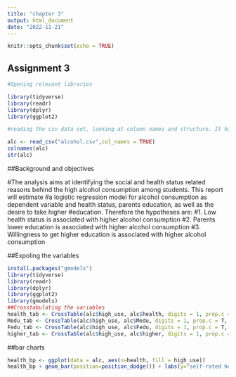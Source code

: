 ```yaml
---
title: "chapter 3"
output: html_document
date: "2022-11-21"
---
```


```r
knitr::opts_chunk$set(echo = TRUE)
```
## Assignment 3 

```r
#Opening relevant libraries

library(tidyverse)
library(readr)
library(dplyr)
library(ggplot2)
```
```r
#reading the csv data set, looking at column names and structure. It has 35 variables and 370 rows. This dataset present merged results of questionnaire of two Portuguese schools on student achievement in math and Portuguese language class and alcohol consumption in secondary education. The data attributes include student grades, demographic, social and school related features and it was collected by using school reports and questionnaires. More on the dataset from: https://archive.ics.uci.edu/ml/datasets/Student+Performance

alc <- read_csv("alcohol.csv",col_names = TRUE)
colnames(alc)
str(alc)
```
##Background and objectives

#The analysis aims at identifying the social and health status related reasons behind the high alcohol consumption among students. This report will estimate #a logistic regression model for alcohol consumption as dependent variable and health status, parents education, as well as the desire to take higher #education. Therefore the hypotheses are:
#1. Low health status is associated with higher alcohol consumption
#2. Parents lower education is associated with higher alcohol consumption
#3. Willingness to get higher education is associated with higher alcohol consumption

##Expoling the variables
```r
install.packages("gmodels")
library(tidyverse)
library(readr)
library(dplyr)
library(ggplot2)
library(gmodels)
##Crosstabulating the variables
health_tab <- CrossTable(alc$high_use, alc$health, digits = 1, prop.c = T, chisq = T)
Medu_tab <- CrossTable(alc$high_use, alc$Medu, digits = 1, prop.c = T, chisq = T)
Fedu_tab <- CrossTable(alc$high_use, alc$Fedu, digits = 1, prop.c = T, chisq = T)
higher_tab <- CrossTable(alc$high_use, alc$higher, digits = 1, prop.c = T, chisq = T)

```
##bar charts
```r
health_bp <- ggplot(data = alc, aes(x=health, fill = high_use))
health_bp + geom_bar(position=position_dodge()) + labs(y="self-rated health")
```


